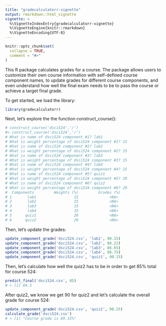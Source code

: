 ```yaml
---
title: "gradecalculatorr-vignette"
output: rmarkdown::html_vignette
vignette: >
  %\VignetteIndexEntry{gradecalculatorr-vignette}
  %\VignetteEngine{knitr::rmarkdown}
  %\VignetteEncoding{UTF-8}
---
```


```r
knitr::opts_chunk$set(
  collapse = TRUE,
  comment = "#>"
)
```

This R package calculates grades for a course. The package allows users to customize their own course information with self-defined course component names, to update grades for different course components, and even understand how well the final exam needs to be to pass the course or achieve a target final grade.

To get started, we load the library:

```r
library(gradecalculatorr)
```

Next, let's explore the the function construct_course():  

```r
# construct_course('dsci524','/') 
#> construct_course('dsci524','/') 
# What is name of dsci524 component #1? lab1
# What is weight percentage of dsci524 component #1? 15
# What is name of dsci524 component #2? lab2
# What is weight percentage of dsci524 component #2? 15
# What is name of dsci524 component #3? lab3
# What is weight percentage of dsci524 component #3? 15
# What is name of dsci524 component #4? lab4
# What is weight percentage of dsci524 component #4? 15
# What is name of dsci524 component #5? quiz1
# What is weight percentage of dsci524 component #5? 20
# What is name of dsci524 component #6? quiz2
# What is weight percentage of dsci524 component #6? 20
#  Components         Weights (%)         Grades (%)
# 1       lab1                 15              <NA>
# 2       lab2                 15              <NA>
# 3       lab3                 15              <NA>
# 4       lab4                 15              <NA>
# 5      quiz1                 20              <NA>
# 6      quiz2                 20              <NA>
```
Then, let's update the grades:

```r
update_component_grade('dsci524.csv', 'lab1', 90.15)
update_component_grade('dsci524.csv', 'lab2', 88.22)
update_component_grade('dsci524.csv', 'lab3', 86.65)
update_component_grade('dsci524.csv', 'lab4', 88.75)
update_component_grade('dsci524.csv', 'quiz1', 90.15)
```
Then, let's calculate how well the quiz2 has to be in order to get 85% total for course 524:

```r
predict_final('dsci524.csv', 85)
# > [1] 69.5
```

After quiz2, we know we get 90 for quiz2 and let's calculate the overall grade for course 524:

```r
update_component_grade('dsci524.csv', 'quiz2', 90.25)
calculate_grade('dsci524.csv')
# > [1] "Course grade is 89.15%"
```



